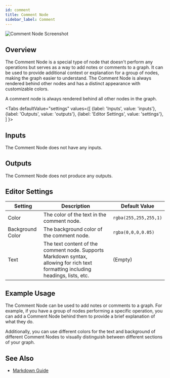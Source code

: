 ```yaml
---
id: comment
title: Comment Node
sidebar_label: Comment
---
```



![Comment Node Screenshot](./assets/comment-node.png)

## Overview

The Comment Node is a special type of node that doesn't perform any operations but serves as a way to add notes or comments to a graph. It can be used to provide additional context or explanation for a group of nodes, making the graph easier to understand. The Comment Node is always rendered behind other nodes and has a distinct appearance with customizable colors.

A comment node is always rendered behind all other nodes in the graph.

<Tabs
  defaultValue="settings"
  values={[
    {label: 'Inputs', value: 'inputs'},
    {label: 'Outputs', value: 'outputs'},
    {label: 'Editor Settings', value: 'settings'},
  ]
}>

<TabItem value="inputs">

## Inputs

The Comment Node does not have any inputs.

</TabItem>

<TabItem value="outputs">

## Outputs

The Comment Node does not produce any outputs.

</TabItem>

<TabItem value="settings">

## Editor Settings

| Setting          | Description                                                                                                                       | Default Value         |
| ---------------- | --------------------------------------------------------------------------------------------------------------------------------- | --------------------- |
| Color            | The color of the text in the comment node.                                                                                        | `rgba(255,255,255,1)` |
| Background Color | The background color of the comment node.                                                                                         | `rgba(0,0,0,0.05)`    |
| Text             | The text content of the comment node. Supports Markdown syntax, allowing for rich text formatting including headings, lists, etc. | (Empty)               |

</TabItem>

</Tabs>

## Example Usage

The Comment Node can be used to add notes or comments to a graph. For example, if you have a group of nodes performing a specific operation, you can add a Comment Node behind them to provide a brief explanation of what they do.

Additionally, you can use different colors for the text and background of different Comment Nodes to visually distinguish between different sections of your graph.

## See Also

- [Markdown Guide](https://www.markdownguide.org/)
